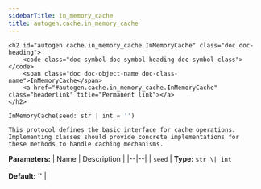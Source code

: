 ```yaml
---
sidebarTitle: in_memory_cache
title: autogen.cache.in_memory_cache
---
```


    <h2 id="autogen.cache.in_memory_cache.InMemoryCache" class="doc doc-heading">
        <code class="doc-symbol doc-symbol-heading doc-symbol-class"></code>
        <span class="doc doc-object-name doc-class-name">InMemoryCache</span>
        <a href="#autogen.cache.in_memory_cache.InMemoryCache" class="headerlink" title="Permanent link"></a>
    </h2>

```python
InMemoryCache(seed: str | int = '')
```

    This protocol defines the basic interface for cache operations.
    Implementing classes should provide concrete implementations for
    these methods to handle caching mechanisms.

<b>Parameters:</b>
| Name | Description |
|--|--|
| `seed` | **Type:** `str \| int`<br/><br/>**Default:** '' |
